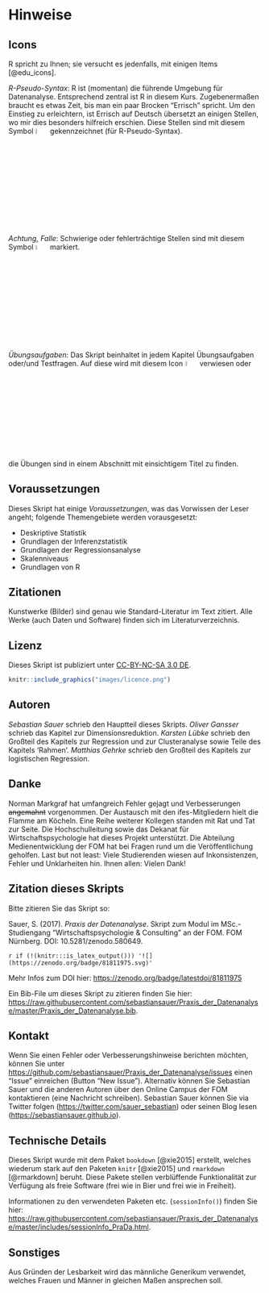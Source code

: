 

# Hinweise

## Icons

R spricht zu Ihnen; sie versucht es jedenfalls, mit einigen Items [@edu_icons].

*R-Pseudo-Syntax*: R ist (momentan) die führende Umgebung für Datenanalyse. Entsprechend zentral ist R in diesem Kurs. Zugebenermaßen braucht es etwas Zeit, bis man ein paar Brocken "Errisch" spricht. Um den Einstieg zu erleichtern, ist Errisch auf Deutsch übersetzt an einigen Stellen, wo mir dies besonders hilfreich erschien. Diese Stellen sind mit diesem Symbol ![](images/icons/pseudocode.png){ width=5% } gekennzeichnet (für R-Pseudo-Syntax).

*Achtung, Falle*: Schwierige oder fehlerträchtige Stellen sind mit diesem Symbol ![](images/icons/caution.png){ width=5% } markiert.

*Übungsaufgaben*: Das Skript beinhaltet in jedem Kapitel Übungsaufgaben oder/und Testfragen. Auf diese wird mit diesem Icon ![](images/icons/exercises.png){ width=5% } verwiesen oder die Übungen sind in einem Abschnitt mit einsichtigem Titel zu finden.



## Voraussetzungen

Dieses Skript hat einige *Voraussetzungen*, was das Vorwissen der Leser angeht; folgende Themengebiete werden vorausgesetzt:

- Deskriptive Statistik
- Grundlagen der Inferenzstatistik
- Grundlagen der Regressionsanalyse
- Skalenniveaus
- Grundlagen von R


## Zitationen 




Kunstwerke (Bilder) sind genau wie Standard-Literatur im Text zitiert. Alle Werke (auch Daten und Software) finden sich im Literaturverzeichnis.



## Lizenz

Dieses Skript ist publiziert unter [CC-BY-NC-SA 3.0 DE](https://creativecommons.org/licenses/by-nc-sa/3.0/de/).


```r
knitr::include_graphics("images/licence.png")
```


## Autoren

*Sebastian Sauer* schrieb den Hauptteil dieses Skripts. *Oliver Gansser* schrieb das Kapitel zur Dimensionsreduktion.
*Karsten Lübke* schrieb den Großteil des Kapitels zur Regression und zur Clusteranalyse sowie Teile des Kapitels 'Rahmen'. *Matthias Gehrke* schrieb den Großteil des Kapitels zur logistischen Regression.


## Danke

Norman Markgraf hat umfangreich Fehler gejagt und Verbesserungen ~~angemahnt~~ vorgenommen. Der Austausch mit den ifes-Mitgliedern hielt die Flamme am Köcheln. Eine Reihe weiterer Kollegen standen mit Rat und Tat zur Seite. Die Hochschulleitung sowie das Dekanat für Wirtschaftspsychologie hat dieses Projekt unterstützt. Die Abteilung  Medienentwicklung der FOM hat bei Fragen rund um die Veröffentlichung geholfen. Last but not least: Viele Studierenden wiesen auf Inkonsistenzen, Fehler und Unklarheiten hin. Ihnen allen: Vielen Dank!

## Zitation dieses Skripts

Bitte zitieren Sie das Skript so:

Sauer, S. (2017). *Praxis der Datenanalyse*. Skript zum Modul im MSc.-Studiengang "Wirtschaftspsychologie & Consulting" an der FOM. FOM Nürnberg. DOI: 10.5281/zenodo.580649.

`r if (!(knitr:::is_latex_output())) '![](https://zenodo.org/badge/81811975.svg)'`



Mehr Infos zum DOI hier: <https://zenodo.org/badge/latestdoi/81811975>

Ein Bib-File um dieses Skript zu zitieren finden Sie hier: <https://raw.githubusercontent.com/sebastiansauer/Praxis_der_Datenanalyse/master/Praxis_der_Datenanalyse.bib>.



## Kontakt

Wenn Sie einen Fehler oder Verbesserungshinweise berichten möchten, können Sie unter <https://github.com/sebastiansauer/Praxis_der_Datenanalyse/issues> einen "Issue" einreichen (Button "New Issue"). Alternativ können Sie Sebastian Sauer und die anderen Autoren über den Online Campus der FOM kontaktieren (eine Nachricht schreiben). Sebastian Sauer können Sie via Twitter folgen (<https://twitter.com/sauer_sebastian>) oder seinen Blog lesen (<https://sebastiansauer.github.io>).


## Technische Details

Dieses Skript wurde mit dem Paket `bookdown` [@xie2015] erstellt, welches wiederum stark auf den Paketen `knitr` [@xie2015] und `rmarkdown` [@rmarkdown] beruht. Diese Pakete stellen verblüffende Funktionalität zur Verfügung als freie Software (frei wie in Bier und frei wie in Freiheit).

Informationen zu den verwendeten Paketen etc. (`sessionInfo()`) finden Sie hier: <https://raw.githubusercontent.com/sebastiansauer/Praxis_der_Datenanalyse/master/includes/sessionInfo_PraDa.html>.


## Sonstiges

Aus Gründen der Lesbarkeit wird das männliche Generikum verwendet, welches Frauen und Männer in gleichen Maßen ansprechen soll.